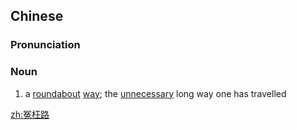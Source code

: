==Chinese==
{{zh-forms|type=21}}

===Pronunciation===
{{zh-pron
|m=yuānwǎnglù
|c=jyun1 wong2 lou6
|mn=oan-óng-lō͘
|cat=n
}}

===Noun===
{{zh-noun}}

# a [[roundabout]] [[way]]; the [[unnecessary]] long way one has travelled

[[zh:冤枉路]]